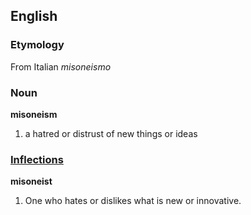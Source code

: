 == English ==
=== Etymology ===
From Italian ''misoneismo''
=== Noun ===
'''misoneism'''
# a hatred or distrust of new things or ideas
===[[Inflection|Inflections]]===
'''misoneist'''
# One who hates or dislikes what is new or innovative.